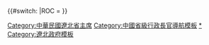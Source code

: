 {{Navbox
|bodyclass=hlist

|name = 遼北行政長官
|title = [[遼北省]]行政長官（1945年－1949年）
|above = [[遼北省政府]]
|state = {{{state|collapsed}}}
|selected = {{{1}}}
|groupstyle = text-align:left;

|group3 = {{Flagicon|ROC}}[[遼北省政府]]主席
|list3 = 
*[[劉翰東]]
*[[徐梁]]

|group4 = [[遼北省（民主）政府]]主席
|list4 = 
*[[閻寶航]]

|below = [[遼北行政長官列表]]
}}{{#switch:{{{1}}}
|ROC = [[Category:中華民國遼北省主席]]
}}<noinclude>

[[Category:中國省級行政長官導航模板]]
[[Category:遼北行政長官|*]]
[[Category:遼北政府模板]]
</noinclude>